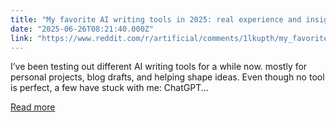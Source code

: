 ```yaml
---
title: "My favorite AI writing tools in 2025: real experience and insights"
date: "2025-06-26T08:21:40.000Z"
link: "https://www.reddit.com/r/artificial/comments/1lkupth/my_favorite_ai_writing_tools_in_2025_real/"
---
```


I’ve been testing out different AI writing tools for a while now. mostly for personal projects, blog drafts, and helping shape ideas. Even though no tool is perfect, a few have stuck with me:
 ChatGPT...

[Read more](https://www.reddit.com/r/artificial/comments/1lkupth/my_favorite_ai_writing_tools_in_2025_real/)
